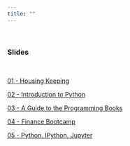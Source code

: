 ```yaml
---
title: ""
---
```


&nbsp;

### **Slides**

&nbsp;


[01 - Housing Keeping](slide/01_housekeeping.pdf)

[02 - Introduction to Python](slide/02_python_intro.pdf)

[03 - A Guide to the Programming Books](slide/03_guide_to_programming_book.pdf)

[04 - Finance Bootcamp](slide/04_finance_bootcamp.pdf)

[05 - Python, IPython, Jupyter](slide/05_python_ipython_jupyter.pdf)





